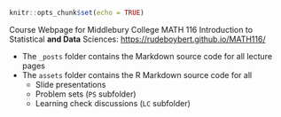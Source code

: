 ```r
knitr::opts_chunk$set(echo = TRUE)
```

Course Webpage for Middlebury College MATH 116 Introduction to Statistical **and Data** Sciences: <https://rudeboybert.github.io/MATH116/>

* The `_posts` folder contains the Markdown source code for all lecture pages
* The `assets` folder contains the R Markdown source code for all
    + Slide presentations
    + Problem sets (`PS` subfolder)
    + Learning check discussions (`LC` subfolder)
